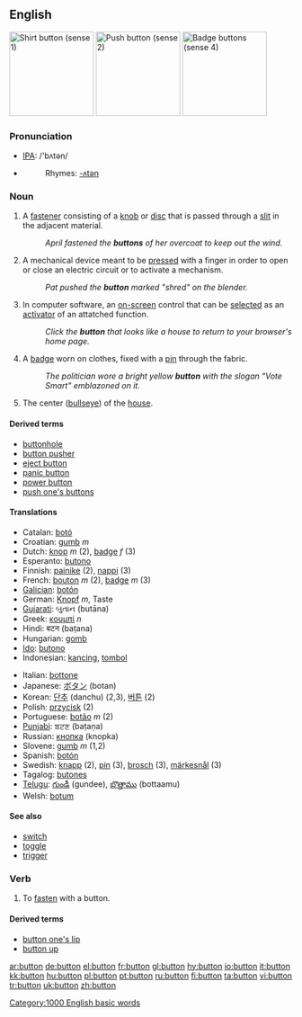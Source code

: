 {{wikipedia}}
==English==
[[Image:Shirt_button.jpg|thumb|right|150px|Shirt button (sense 1)]]
[[Image:Enter_button.jpg|thumb|right|150px|Push button (sense 2)]]
[[Image:Buttons_5a.jpg|thumb|right|150px|Badge buttons (sense 4)]]
===Pronunciation===
*[[IPA]]: /'bʌtən/
*{{audio|en-us-button.ogg|Audio (US)}}
*:Rhymes: [[Rhymes:English:-ʌtən|-ʌtən]]

===Noun===
{{en-noun}}

# A [[fastener]] consisting of a [[knob]] or [[disc]] that is passed through a [[slit]] in the adjacent material.
#:''April fastened the '''buttons''' of her overcoat to keep out the wind.''
# A mechanical device meant to be [[press]]ed with a finger in order to open or close an electric circuit or to activate a mechanism.
#:''Pat pushed the '''button''' marked "shred" on the blender.''
# {{computing}} In computer software, an [[on-screen]] control that can be [[select]]ed as an [[activator]] of an attatched function.
#:''Click the '''button''' that looks like a house to return to your browser's home page.''
# A [[badge]] worn on clothes, fixed with a [[pin]] through the fabric.
#:''The politician wore a bright yellow '''button''' with the slogan "Vote Smart" emblazoned on it.''
# {{curling}} The center ([[bullseye]]) of the [[house]]. 

====Derived terms====
*[[buttonhole]]
*[[button pusher]]
*[[eject button]]
*[[panic button]]
*[[power button]]
*[[push one's buttons]]

====Translations====
{{top}}
*Catalan: [[botó]]
*Croatian: [[gumb]] ''m''
*Dutch: [[knop]] ''m'' (2), [[badge]] ''f'' (3)
*Esperanto: [[butono]]
*Finnish: [[painike]] (2), [[nappi]] (3)
*French: [[bouton]] ''m'' (2), [[badge]] ''m'' (3)
*[[Galician]]: [[botón]]
*German: [[Knopf]] ''m'', Taste
*[[Gujarati]]: બુતાન (butāna)
*Greek: [[κουμπί]] ''n''
*Hindi: बटन (baṭana)
*Hungarian: [[gomb]]
*[[Ido]]: [[butono]]
*Indonesian: [[kancing]], [[tombol]]
{{mid}}
*Italian: [[bottone]]
*Japanese: [[ボタン]] (botan)
*Korean: [[단추]] (danchu) (2,3), [[버튼]] (2)
*Polish: [[przycisk]] {{m}} (2)
*Portuguese: [[botão]] ''m'' (2)
*[[Punjabi]]: ਬਟਣ (baṭaṇa)
*Russian: [[кнопка]] (knopka)
*Slovene: [[gumb]] ''m'' (1,2)
*Spanish: [[botón]]
*Swedish: [[knapp]] (2), [[pin]] (3), [[brosch]] (3), [[märkesnål]] (3)
*Tagalog: [[butones]]
*[[Telugu]]: [[గుండీ]] (gundee), [[బొత్తాము]] (bottaamu)
*Welsh: [[botum]]
{{bottom}}

====See also====
*[[switch]]
*[[toggle]]
*[[trigger]]

===Verb===
{{en-verb}}

# {{transitive}} To [[fasten]] with a button.

====Derived terms====
*[[button one's lip]]
*[[button up]]

[[Category:1000 English basic words]]

[[ar:button]]
[[de:button]]
[[el:button]]
[[fr:button]]
[[gl:button]]
[[hy:button]]
[[io:button]]
[[it:button]]
[[kk:button]]
[[hu:button]]
[[pl:button]]
[[pt:button]]
[[ru:button]]
[[fi:button]]
[[ta:button]]
[[vi:button]]
[[tr:button]]
[[uk:button]]
[[zh:button]]
